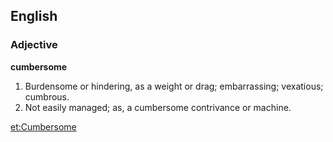 ==English==

===Adjective===

'''cumbersome'''

#Burdensome or hindering, as a weight or drag; embarrassing; vexatious; cumbrous.
#Not easily managed; as, a cumbersome contrivance or machine.

[[et:Cumbersome]]